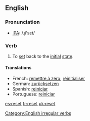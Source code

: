 ==English==
=== Pronunciation ===
*[[w:IPA|IPA]]: /ɻi'sεt/

=== Verb ===
[[Category:English irregular verbs]]
{{en-verb2|'''to reset'''|'''[[resets]]'''|'''reset'''|'''reset'''|'''[[resetting]]'''}}

# To [[set]] back to the [[initial]] [[state]].

==== Translations ====
*French: [[remettre à zéro]], [[réinitialiser]]
*German: [[zurücksetzen]]
*Spanish: [[reiniciar]]
*Portuguese: [[reiniciar]]

[[es:reset]]
[[fr:reset]]
[[uk:reset]]